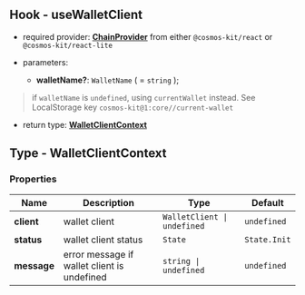 ## Hook - useWalletClient

- required provider: [**ChainProvider**](https://docs.cosmoskit.com/chain-provider) from either `@cosmos-kit/react` or `@cosmos-kit/react-lite`

- parameters:
    - **walletName?**: `WalletName` ( = `string` );

> if `walletName` is `undefined`, using `currentWallet` instead. See LocalStorage key `cosmos-kit@1:core//current-wallet`

- return type: [**WalletClientContext**](#type---walletclientcontext)

## Type - WalletClientContext

### Properties

| Name      | Description | Type | Default |
| ----------- | ----------- | -- | -- |
| **client**   | wallet client     | `WalletClient \| undefined` | `undefined` |
| **status**   | wallet client status     | `State` | `State.Init` |
| **message**   | error message if wallet client is undefined    | `string \| undefined` | `undefined` |